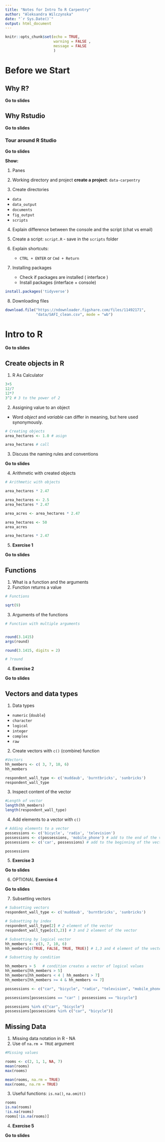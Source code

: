 ```yaml
---
title: "Notes for Intro To R Carpentry"
author: "Aleksandra Wilczynska"
date: "`r Sys.Date()`"
output: html_document
---
```


```r
knitr::opts_chunk$set(echo = TRUE, 
                      warning = FALSE , 
                      message = FALSE
                      )
```

# Before we Start
## Why R?
<div class="alert alert-info">
<strong>Go to slides</strong> 
</div>

## Why Rstudio
<div class="alert alert-info">
<strong>Go to slides</strong> 
</div>

### Tour around R Studio
<div class="alert alert-info">
<strong>Go to slides</strong> 
</div>

**Show:**

1. Panes 

2. Working directory and project **create a project**: `data-carpentry`

3. Create directories 
  - `data`
  - `data_output`
  - `documents`
  - `fig_output`
  - `scripts`

4. Explain difference between the console and the script (chat vs email)

5. Create a script: `script.R`  - save in the `scripts` folder 

6. Explain shortcuts: 
    - `CTRL + ENTER` or `Cmd + Return` 
    
7. Installing packages 
    - Check if packages are installed ( interface )
    - Install packages (interface + console)

```r
install.packages('tidyverse')
```

8. Downloading files
```r
download.file("https://ndownloader.figshare.com/files/11492171",
              "data/SAFI_clean.csv", mode = "wb")
```

# Intro to R

<div class="alert alert-info">
<strong>Go to slides</strong> 
</div>

## Create objects in R

1. R As Calculator
```r
3+5  
12/7  
12*7
3^2 # 3 to the power of 2

```

2. Assigning value to an object 
  - Word *object* and *variable* can differ in meaning, but here used synonymously. 
```r
# Creating objects
area_hectares <- 1.0 # asign

area_hectares # call
```

3. Discuss the naming rules and conventions

<div class="alert alert-info">
<strong>Go to slides</strong> 
</div>

    
4. Arithmetic with created objects
```r
# Arithmetic with objects

area_hectares * 2.47 

area_hectares <- 2.5  
area_hectares * 2.47  

area_acres <- area_hectares * 2.47 

area_hectares <- 50 
area_acres  

area_hectares * 2.47 

```

5. **Exercise 1 ** 
 
<div class="alert alert-info">
<strong>Go to slides</strong> 
</div>

## Functions 

1. What is a function and the arguments
2. Function returns a value
```r
# Functions 

sqrt(9)

```

3. Arguments of the functions 
```r
# Function with multiple arguments


round(3.1415)
args(round)

round(3.1415, digits = 2)

# ?round
```

4. **Exercise 2**

<div class="alert alert-info">
<strong>Go to slides</strong> 
</div>


## Vectors and data types

1. Data types 
  - `numeric` (`double`)
  - `character`
  - `logical`
  - `integer`
  - `complex`
  - `raw`

2. Create vectors with `c()` (combine) function
```r
#Vectors 
hh_members <- c( 3, 7, 10, 6)
hh_members

respondent_wall_type <- c('muddaub', 'burntbricks', 'sunbricks')
respondent_wall_type
```

3. Inspect content of the vector
```r
#Length of vector
length(hh_members)
length(respondent_wall_type)

```

4. Add elements to a vector with `c()`
```r
# Adding elements to a vector
possessions <- c('bicycle', 'radio', 'television')
possessions <- c(possessions, 'mobile_phone') # add to the end of the vector
possessions <- c('car', possessions) # add to the beginning of the vector

possessions

```


5. **Exercise 3**

<div class="alert alert-info">
<strong>Go to slides</strong> 
</div>


6. OPTIONAL **Exercise 4**

<div class="alert alert-info">
<strong>Go to slides</strong> 
</div>


7. Subsetting vectors 

```r
# Subsetting vectors
respondent_wall_type <- c('muddaub', 'burntbricks', 'sunbricks')

# Subsetting by index
respondent_wall_type[2] # 2 element of the vector
respondent_wall_type[c(3,2)] # 3 and 2 element of the vector

# Subsetting by logical vector
hh_members <- c(3, 7, 10, 6)
hh_members[c(TRUE, FALSE, TRUE, TRUE)] # 1,3 and 4 element of the vector 

# Subsetting by condition

hh_members > 5   # condition creates a vector of logical values
hh_members[hh_members > 5]
hh_members[hh_members < 4 | hh_members > 7]
hh_members[hh_members >= 4 & hh_members <= 7]

possessions <- c("car", "bicycle", "radio", "television", "mobile_phone")

possessions[possessions == "car" | possessions == "bicycle"] 

possessions %in% c("car", "bicycle")
possessions[possessions %in% c("car", "bicycle")]


```

## Missing Data 
1. Missing data notation in R - NA
2. Use of `na.rm = TRUE` argument
```r
#Missing values

rooms <- c(2, 1, 1, NA, 7)
mean(rooms)
max(rooms)

mean(rooms, na.rm = TRUE)
max(rooms, na.rm = TRUE)
```

3. Useful functions: `is.na()`, `na.omit()`
```r
rooms
is.na(rooms)
!is.na(rooms)
rooms[!is.na(rooms)]

```

4. **Exercise 5**

<div class="alert alert-info">
<strong>Go to slides</strong> 
</div>
